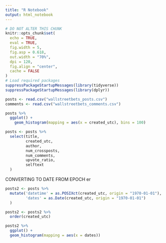 ---
title: "R Notebook"
output: html_notebook
---


```{r setup, include = FALSE}
# DO NOT ALTER THIS CHUNK
knitr::opts_chunk$set(
  echo = TRUE,
  eval = TRUE,
  fig.width = 5,
  fig.asp = 0.618,
  out.width = "70%",
  dpi = 120,
  fig.align = "center",
  cache = FALSE
)
# Load required packages
suppressPackageStartupMessages(library(tidyverse))
suppressPackageStartupMessages(library(dplyr))
```


```{r}
posts <- read.csv("wallstreetbets_posts.csv")
comments <- read.csv("wallstreetbets_comments.csv")
```
           
```{r}
posts %>% 
  ggplot() +
    geom_histogram(mapping = aes(x = created_utc), bins = 100)

```

```{r}
posts <- posts %>%
  select(title,
         created_utc, 
         author, 
         num_crossposts,
         num_comments,
         upvote_ratio,
         selftext
  )
```


CONVERTING TO DATE FROM EPOCH
er

```{r}
posts2 <- posts %>%
  mutate('datetime' = as.POSIXct(created_utc, origin = "1970-01-01"),
         'dates' = as.Date(created_utc, origin = "1970-01-01")
  )

```


```{r}
posts2 <- posts2 %>%
  order(created_utc)
```

```{r}
posts2 %>%
  ggplot() +
  geom_histogram(mapping = aes(x = dates))
```

